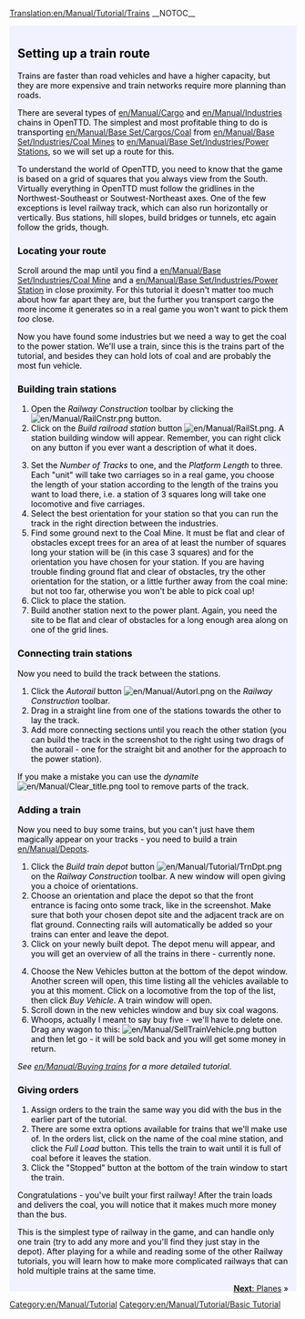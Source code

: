 [[Translation:en/Manual/Tutorial/Trains]]
__NOTOC__
{{en/Manual/Tutorial/Tabs|5|3
|en/Manual/Tutorial/Main Page|1. Starting<!--
-->|en/Manual/Tutorial/Buses|2. Buses<!--
-->|en/Manual/Tutorial/Trains|3. Trains<!--
-->|en/Manual/Tutorial/Planes|4. Planes<!--
-->|en/Manual/Tutorial/Conclusion|5. Conclusion}}
<div style="padding:.5em 1em 1em 1em; border-top:none; background-color:#f1f2fe; color:#000;">
{{en/Manual/Tutorial}}
==Setting up a train route==
Trains are faster than road vehicles and have a higher capacity, but they are more expensive and train networks require more planning than roads.

There are several types of [[en/Manual/Cargo]] and [[en/Manual/Industries]] chains in OpenTTD. The simplest and most profitable thing to do is transporting [[en/Manual/Base Set/Cargos/Coal]] from [[en/Manual/Base Set/Industries/Coal Mine]]s to [[en/Manual/Base Set/Industries/Power Station]]s, so we will set up a route for this.

To understand the world of OpenTTD, you need to know that the game is based on a grid of squares that you always view from the South. Virtually everything in OpenTTD must follow the gridlines in the Northwest-Southeast or Soutwest-Northeast axes. One of the few exceptions is level railway track, which can also run horizontally or vertically. Bus stations, hill slopes, build bridges or tunnels, etc again follow the grids, though.  

===Locating your route===
Scroll around the map until you find a [[en/Manual/Base Set/Industries/Coal Mine]] and a [[en/Manual/Base Set/Industries/Power Station]] in close proximity.  For this tutorial it doesn't matter too much about how far apart they are, but the further you transport cargo the more income it generates so in a real game you won't want to pick them ''too'' close.
{{en/Manual/Phototable|[[File:en/Manual/Tutorial/Tutorial1.png|400px]]|Power station with nearby coal mine.|none}}

Now you have found some industries but we need a way to get the coal to the power station.  We'll use a train, since this is the trains part of the tutorial, and besides they can hold lots of coal and are probably the most fun vehicle. 

===Building train stations===
{{en/Manual/Phototable|[[File:en/Manual/Railroad Construction.png]]|Railway Construction toolbar.|none|6=:}}
#Open the ''Railway Construction'' toolbar by clicking the [[File:en/Manual/RailCnstr.png]] button.
#Click on the ''Build railroad station'' button [[File:en/Manual/RailSt.png]]. A station building window will appear. Remember, you can right click on any button if you ever want a description of what it does.
{{en/Manual/Phototable|[[File:en/Manual/Stationgui.png]]|Train station selection window.|none|6=:}}
<ol start="3">
<li>Set the ''Number of Tracks'' to one, and the ''Platform Length'' to three. Each "unit" will take two carriages so in a real game, you choose the length of your station according to the length of the trains you want to load there, i.e. a station of 3 squares long will take one locomotive and five carriages.
<li>Select the best orientation for your station so that you can run the track in the right direction between the industries.
<li>Find some ground next to the Coal Mine.  It must be flat and clear of obstacles except trees for an area of at least the number of squares long your station will be (in this case 3 squares) and for the orientation you have chosen for your station.  If you are having trouble finding ground flat and clear of obstacles, try the other orientation for the station, or a little further away from the coal mine: but not too far, otherwise you won't be able to pick coal up!    
<li>Click to place the station.  
<li>Build another station next to the power plant.  Again, you need the site to be flat and clear of obstacles for a long enough area along on one of the grid lines.
</ol>
{{en/Manual/Phototable|[[File:en/Manual/Tutorial/Tutorial2.png|400px]]|Your stations next to industries.|none|6=:}}

===Connecting train stations===
Now you need to build the track between the stations. 

#Click the ''Autorail'' button [[File:en/Manual/Autorl.png]] on the ''Railway Construction'' toolbar.
#Drag in a straight line from one of the stations towards the other to lay the track.  
#Add more connecting sections until you reach the other station (you can build the track in the screenshot to the right using two drags of the autorail - one for the straight bit and another for the approach to the power station).
{{en/Manual/Phototable|[[File:en/Manual/Tutorial/Tutorial3.png|400px]]|Connected stations.|none|6=:}}

If you make a mistake you can use the ''dynamite'' [[File:en/Manual/Clear title.png]] tool to remove parts of the track.

===Adding a train===
Now you need to buy some trains, but you can't just have them magically appear on your tracks - you need to build a train [[en/Manual/Depots]].

#Click the ''Build train depot'' button [[File:en/Manual/Tutorial/TrnDpt.png]] on the ''Railway Construction'' toolbar. A new window will open giving you a choice of orientations. 
#Choose an orientation and place the depot so that the front entrance is facing onto some track, like in the screenshot. Make sure that both your chosen depot site and the adjacent track are on flat ground. Connecting rails will automatically be added so your trains can enter and leave the depot.
#Click on your newly built depot. The depot menu will appear, and you will get an overview of all the trains in there - currently none.
{{en/Manual/Phototable|[[File:en/Manual/Tutorial/Tutorial4.png|400px]]|The depot window|none|6=:}}
<ol start="4">
<li>Choose the New Vehicles button at the bottom of the depot window. Another screen will open, this time listing all the vehicles available to you at this moment. Click on a locomotive from the top of the list, then click ''Buy Vehicle''. A train window will open.
<li>Scroll down in the new vehicles window and buy six coal wagons.  
<li>Whoops, actually I meant to say buy five - we'll have to delete one. Drag any wagon to this: [[File:en/Manual/SellTrainVehicle.png]] button and then let go - it will be sold back and you will get some money in return.
</ol>
''See [[en/Manual/Buying trains]] for a more detailed tutorial.''

===Giving orders===
#Assign orders to the train the same way you did with the bus in the earlier part of the tutorial.
#There are some extra options available for trains that we'll make use of. In the orders list, click on the name of the coal mine station, and click the ''Full Load'' button. This tells the train to wait until it is full of coal before it leaves the station.
#Click the "Stopped" button at the bottom of the train window to start the train.

Congratulations - you've built your first railway! After the train loads and delivers the coal, you will notice that it makes much more money than the bus.

This is the simplest type of railway in the game, and can handle only one train (try to add any more and you'll find they just stay in the depot).  After playing for a while and reading some of the other Railway tutorials, you will learn how to make more complicated railways that can hold multiple trains at the same time.

<span style="float: right">[[en/Manual/Tutorial/Planes|'''Next''': Planes]] &raquo;</span>
</div>
[[Category:en/Manual/Tutorial]]
[[Category:en/Manual/Tutorial/Basic Tutorial]]
